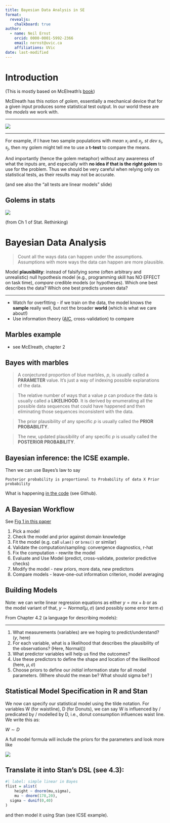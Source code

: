 ```yaml
---
title: Bayesian Data Analysis in SE
format:
  revealjs: 
    chalkboard: true
author:
  - name: Neil Ernst
    orcid: 0000-0001-5992-2366 
    email: nernst@uvic.ca
    affiliations: UVic
date: last-modified
---
```


# Introduction

(This is mostly based on McElreath's [book](https://learning-oreilly-com.ezproxy.library.uvic.ca/library/view/statistical-rethinking-2nd/9780429639142/xhtml/10_Chapter02.xhtml))

McElreath has this notion of *golem*, essentially a mechanical device that for a given input produces some statistical test output. In our world these are the *models* we work with. 

----

![](iron_golem.png)

----

For example, if I have two sample populations with *mean* $x_i$ and $x_j$, *st dev* $s_i,s_j$, then my golem might tell me to use a **t-test** to compare the means. 

And importantly (hence the golem metaphor) without any awareness of what the inputs are, and especially with **no idea if that is the right golem** to use for the problem. Thus we should be very careful when relying only on statistical tests, as their results may not be accurate.

(and see also the "all tests are linear models" slide)

## Golems in stats {.scrollable}
![](mcelreath-decision.png)

(from Ch 1 of Stat. Rethinking)

# Bayesian Data Analysis

> Count all the ways data can happen under the assumptions. Assumptions with more ways the data can happen are more plausible.

Model **plausibility**: instead of falsifying some (often arbitrary and unrealistic) null hypothesis model (e.g., programming skill has NO EFFECT on task time), *compare* credible models (or hypotheses). Which one best describes the data? Which one best predicts unseen data? 

----

* Watch for overfitting - if we train on the data, the model knows the **sample** really well, but not the broader **world** (which is what we care about!)
* Use information theory ([AIC](https://en.wikipedia.org/wiki/Akaike_information_criterion), cross-validation) to compare

## Marbles example
 - see McElreath, chapter 2

## Bayes with marbles {.smaller}

>  A conjectured proportion of blue marbles, *p*, is usually called a **PARAMETER** value. It’s just a way of indexing possible explanations of the data.

>  The relative number of ways that a value *p* can produce the data is usually called a **LIKELIHOOD**. It is derived by enumerating all the possible data sequences that could have happened and then eliminating those sequences inconsistent with the data.

>  The prior plausibility of any specific *p* is usually called the **PRIOR PROBABILITY**.

>  The new, updated plausibility of any specific *p* is usually called the **POSTERIOR PROBABILITY**.


## Bayesian inference: the ICSE example. 

Then we can use Bayes's law to say 

`Posterior probability is proportional to Probability of data X Prior probability`

What is happening [in the code](https://github.com/neilernst/icse_tutorial) (see Github).


## A Bayesian Workflow {.scrollable}

See [Fig 1 in this paper](https://arxiv.org/pdf/2011.01808.pdf)

1. Pick a model
2. Check the model and prior against domain knowledge
3. Fit the model (e.g. call `ulam()` or `brms()` or similar)
4. Validate the computation/sampling: convergence diagnostics, r-hat
5. Fix the computation - rewrite the model
6. Evaluate and Use Model (predict, cross-validate, posterior predictive checks)
7. Modify the model - new priors, more data, new predictors
8. Compare models - leave-one-out information criterion, model averaging


## Building Models

Note: we can write linear regression equations as either $y = mx + b$ or as the model variant of that, $y  \sim Normal(\mu,\sigma)$ (and possibly some error term $\epsilon$)

From Chapter 4.2 (a language for describing models):

----

1. What measurements (variables) are we hoping to predict/understand? ($y$, here)
2. For each variable, what is a likelihood that describes the plausibility of the observations? (Here, Normal())
3. What predictor variables will help us find the outcomes?
4. Use these predictors to define the shape and location of the likelihood (here, $\mu,\sigma$)
5. Choose priors to define our *initial* information state for all model parameters. (Where should the mean be? What should sigma be? )

## Statistical Model Specification in R and Stan

We now can specify our statistical model using the tilde notation. For variables W (for waistline), D (for Donuts), we can say W is influenced by / predicated by / modelled by D, i.e., donut consumption influences waist line. We write this as:

$W \sim D$

A full model formula will include the priors for the parameters and look more like 

![](http://www.latex2png.com/pngs/3c303e21c0412cb61182d6b54af7b874.png)


## Translate it into Stan's DSL (see 4.3):

```r
#| label: simple linear in Bayes
flist = alist(
	height ~ dnorm(mu,sigma),
	mu ~ dnorm(178,20),
  sigma ~ dunif(0,40)
)
```

and then model it using Stan (see ICSE example).

